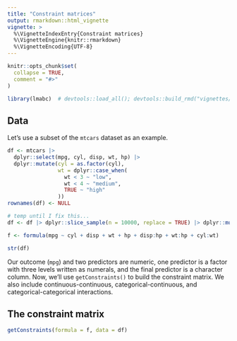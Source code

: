 ```yaml
---
title: "Constraint matrices"
output: rmarkdown::html_vignette
vignette: >
  %\VignetteIndexEntry{Constraint matrices}
  %\VignetteEngine{knitr::rmarkdown}
  %\VignetteEncoding{UTF-8}
---
```


```r
knitr::opts_chunk$set(
  collapse = TRUE,
  comment = "#>"
)
```

```r
library(lmabc)  # devtools::load_all(); devtools::build_rmd("vignettes/constraint_matrices.Rmd")
```

## Data
Let's use a subset of the `mtcars` dataset as an example.

```r
df <- mtcars |>
  dplyr::select(mpg, cyl, disp, wt, hp) |>
  dplyr::mutate(cyl = as.factor(cyl),
                wt = dplyr::case_when(
                  wt < 3 ~ "low",
                  wt < 4 ~ "medium",
                  TRUE ~ "high"
                ))
rownames(df) <- NULL

# temp until I fix this...
df <- df |> dplyr::slice_sample(n = 10000, replace = TRUE) |> dplyr::mutate(wt = sample(wt, 10000, replace = TRUE))

f <- formula(mpg ~ cyl + disp + wt + hp + disp:hp + wt:hp + cyl:wt)

str(df)
```

Our outcome (`mpg`) and two predictors are numeric, one predictor is a factor with three levels written as numerals, and the final predictor is a character column. Now, we'll use `getConstraints()` to build the constraint matrix. We also include continuous-continuous, categorical-continuous, and categorical-categorical interactions.

## The constraint matrix
```r
getConstraints(formula = f, data = df)
```


